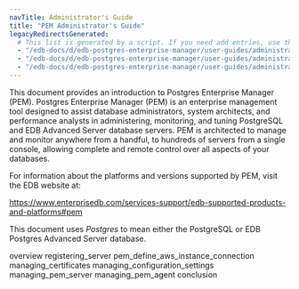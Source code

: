 ```yaml
---
navTitle: Administrator's Guide
title: "PEM Administrator's Guide"
legacyRedirectsGenerated:
  # This list is generated by a script. If you need add entries, use the `legacyRedirects` key.
  - "/edb-docs/d/edb-postgres-enterprise-manager/user-guides/administrators-guide/8.0/conclusion.html"
  - "/edb-docs/d/edb-postgres-enterprise-manager/user-guides/administrators-guide/8.0/genindex.html"
  - "/edb-docs/d/edb-postgres-enterprise-manager/user-guides/administrators-guide/8.0/index.html"
---
```


This document provides an introduction to Postgres Enterprise Manager (PEM). Postgres Enterprise Manager (PEM) is an enterprise management tool designed to assist database administrators, system architects, and performance analysts in administering, monitoring, and tuning PostgreSQL and EDB Advanced Server database servers. PEM is architected to manage and monitor anywhere from a handful, to hundreds of servers from a single console, allowing complete and remote control over all aspects of your databases.

For information about the platforms and versions supported by PEM, visit the EDB website at:

 <https://www.enterprisedb.com/services-support/edb-supported-products-and-platforms#pem>

This document uses *Postgres* to mean either the PostgreSQL or EDB Postgres Advanced Server database.

<div class="toctree" maxdepth="3">

overview registering_server pem_define_aws_instance_connection managing_certificates managing_configuration_settings managing_pem_server managing_pem_agent conclusion

</div>
